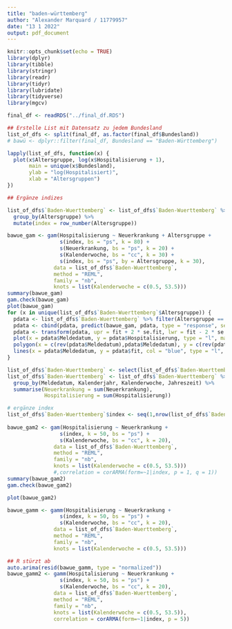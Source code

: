 ```yaml
---
title: "baden-württemberg"
author: "Alexander Marquard / 11779957"
date: "13 1 2022"
output: pdf_document
---
```


```r
knitr::opts_chunk$set(echo = TRUE)
library(dplyr)
library(tibble)
library(stringr)
library(readr)
library(tidyr)
library(lubridate)
library(tidyverse)
library(mgcv)
```

```r
final_df <- readRDS("../final_df.RDS")

## Erstelle List mit Datensatz zu jedem Bundesland
list_of_dfs <- split(final_df, as.factor(final_df$Bundesland))
# bawü <- dplyr::filter(final_df, Bundesland == "Baden-Württemberg")
```

```r
lapply(list_of_dfs, function(x) {
  plot(x$Altersgruppe, log(x$Hospitalisierung + 1), 
       main = unique(x$Bundesland),
       ylab = "log(Hospitalisiert)",
       xlab = "Altersgruppen")
})
```

```r
## Ergänze indizes

list_of_dfs$`Baden-Wuerttemberg` <- list_of_dfs$`Baden-Wuerttemberg` %>%
  group_by(Altersgruppe) %>%
  mutate(index = row_number(Altersgruppe))

bawue_gam <- gam(Hospitalisierung ~ Neuerkrankung + Altersgruppe +
                 s(index, bs = "ps", k = 80) + 
                 s(Neuerkrankung, bs = "ps", k = 20) +
                 s(Kalenderwoche, bs = "cc", k = 30) +
                 s(index, bs = "ps", by = Altersgruppe, k = 30),
               data = list_of_dfs$`Baden-Wuerttemberg`,
               method = "REML",
               family = "nb",
               knots = list(Kalenderwoche = c(0.5, 53.5)))
summary(bawue_gam)
gam.check(bawue_gam)
plot(bawue_gam)
for (x in unique(list_of_dfs$`Baden-Wuerttemberg`$Altersgruppe)) {
  pdata <- list_of_dfs$`Baden-Wuerttemberg` %>% filter(Altersgruppe == x)
  pdata <- cbind(pdata, predict(bawue_gam, pdata, type = "response", se = T))
  pdata <- transform(pdata, upr = fit + 2 * se.fit, lwr = fit - 2 * se.fit)
  plot(x = pdata$Meldedatum, y = pdata$Hospitalisierung, type = "l", main = x)
  polygon(x = c(rev(pdata$Meldedatum),pdata$Meldedatum), y = c(rev(pdata$lwr), pdata$upr), col = alpha("grey80", 0.4), border = NA)
  lines(x = pdata$Meldedatum, y = pdata$fit, col = "blue", type = "l", lwd = 2)
}

```
```r

list_of_dfs$`Baden-Wuerttemberg` <- select(list_of_dfs$`Baden-Wuerttemberg`, -Altersgruppe)
list_of_dfs$`Baden-Wuerttemberg` <- list_of_dfs$`Baden-Wuerttemberg` %>%
  group_by(Meldedatum, Kalenderjahr, Kalenderwoche, Jahreszeit) %>%
  summarise(Neuerkrankung = sum(Neuerkrankung),
            Hospitalisierung = sum(Hospitalisierung))

# ergänze index
list_of_dfs$`Baden-Wuerttemberg`$index <- seq(1,nrow(list_of_dfs$`Baden-Wuerttemberg`))
  
bawue_gam2 <- gam(Hospitalisierung ~ Neuerkrankung +
                 s(index, k = 50, bs = "ps") + 
                 s(Kalenderwoche, bs = "cc", k = 20),
               data = list_of_dfs$`Baden-Wuerttemberg`,
               method = "REML",
               family = "nb",
               knots = list(Kalenderwoche = c(0.5, 53.5)))
               #,correlation = corARMA(form=~1|index, p = 1, q = 1))
summary(bawue_gam2)
gam.check(bawue_gam2)

plot(bawue_gam2)

bawue_gamm <- gamm(Hospitalisierung ~ Neuerkrankung +
                 s(index, k = 50, bs = "ps") + 
                 s(Kalenderwoche, bs = "cc", k = 20),
               data = list_of_dfs$`Baden-Wuerttemberg`,
               method = "REML",
               family = "nb",
               knots = list(Kalenderwoche = c(0.5, 53.5)))

## R stürzt ab
auto.arima(resid(bawue_gamm, type = "normalized"))
bawue_gamm2 <- gamm(Hospitalisierung ~ Neuerkrankung +
                 s(index, k = 50, bs = "ps") + 
                 s(Kalenderwoche, bs = "cc", k = 20),
               data = list_of_dfs$`Baden-Wuerttemberg`,
               method = "REML",
               family = "nb",
               knots = list(Kalenderwoche = c(0.5, 53.5)),
               correlation = corARMA(form=~1|index, p = 5))

```
